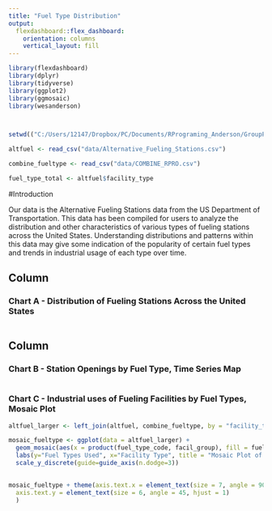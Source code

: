 ```yaml
---
title: "Fuel Type Distribution"
output: 
  flexdashboard::flex_dashboard:
    orientation: columns
    vertical_layout: fill
---
```


```r
library(flexdashboard)
library(dplyr)
library(tidyverse)
library(ggplot2)
library(ggmosaic)
library(wesanderson)



setwd(("C:/Users/12147/Dropbox/PC/Documents/RPrograming_Anderson/GroupProj_RPro"))

altfuel <- read_csv("data/Alternative_Fueling_Stations.csv") 

combine_fueltype <- read_csv("data/COMBINE_RPRO.csv")

fuel_type_total <- altfuel$facility_type 

```

#Introduction 

Our data is the Alternative Fueling Stations data from the US Department of Transportation. This data has been compiled for users to analyze the distribution and other characteristics of various types of fueling stations across the United States. Understanding distributions and patterns within this data may give some indication of the popularity of certain fuel types and trends in industrial usage of each type over time. 


Column {data-width=500}
-----------------------------------------------------------------------

### Chart A - Distribution of Fueling Stations Across the United States 

```r


```

Column {data-width=500}
-----------------------------------------------------------------------

### Chart B - Station Openings by Fuel Type, Time Series Map 

```r



```

### Chart C - Industrial uses of Fueling Facilities by Fuel Types, Mosaic Plot

```r
altfuel_larger <- left_join(altfuel, combine_fueltype, by = "facility_type")

mosaic_fueltype <- ggplot(data = altfuel_larger) +
  geom_mosaic(aes(x = product(fuel_type_code, facil_group), fill = fuel_type_code, color = fuel_type_code)) +  
  labs(y="Fuel Types Used", x="Facility Type", title = "Mosaic Plot of Fuel Type Usage by Facility Type") +
  scale_y_discrete(guide=guide_axis(n.dodge=3))
 

mosaic_fueltype + theme(axis.text.x = element_text(size = 7, angle = 90)) + theme(
  axis.text.y = element_text(size = 6, angle = 45, hjust = 1)
  )


```

